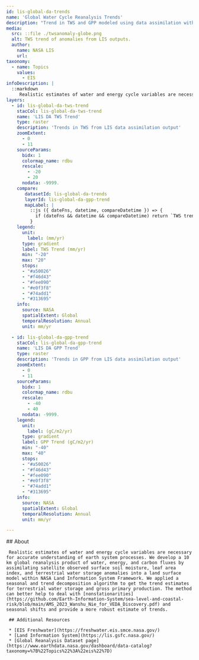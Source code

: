 ```yaml
---
id: lis-global-da-trends
name: 'Global Water Cycle Reanalysis Trends'
description: "Trend in TWS and GPP modeled using data assimilation within Land Information System framework"
media:
  src: ::file ./twsanomaly-globe.png
  alt: TWS trend of anomalies from LIS outputs.
  author:
    name: NASA LIS
    url:
taxonomy:
  - name: Topics
    values:
      - EIS
infoDescription: |
  ::markdown
     Realistic estimates of water and energy cycle variables are necessary for accurate understanding of earth system processes. We develop a 10 km global reanalysis product of water, energy, and carbon fluxes by assimilating satellite observed surface soil moisture, leaf area index, and terrestrial water storage anomalies into a land surface model within NASA Land Information System Framework. We applied a seasonal and trend decomposition algorithm to get the trend estimates for terrestrial water storage and gross primary production. The method can better help to deal with [nonstationarities](https://github.com/Earth-Information-System/sea-level-and-coastal-risk/blob/main/AMS_2023_Wanshu_Nie_for_VEDA_Discovery.pdf) and seasonal shifts and provide a more robust estimate of trends.
layers:
  - id: lis-global-da-tws-trend
    stacCol: lis-global-da-tws-trend
    name: 'LIS DA TWS Trend'
    type: raster
    description: 'Trends in TWS from LIS data assimilation output'
    zoomExtent:
      - 0
      - 11
    sourceParams:
      bidx: 1
      colormap_name: rdbu
      rescale:
        - -20
        - 20
      nodata: -9999.
    compare:
       datasetId: lis-global-da-trends
       layerId: lis-global-da-gpp-trend  
       mapLabel: |
         ::js ({ dateFns, datetime, compareDatetime }) => {
           if (dateFns && datetime && compareDatetime) return `TWS trend (2003-2021) VS GPP trend (2003-2021)`;
         }
    legend:
      unit:
        label: (mm/yr)
      type: gradient
      label: TWS Trend (mm/yr)
      min: "-20"
      max: "20"
      stops:
      - "#a50026"
      - "#f46d43"
      - "#fee090"
      - "#e0f3f8"
      - "#74add1"
      - "#313695"
    info:
      source: NASA
      spatialExtent: Global
      temporalResolution: Annual 
      unit: mm/yr

  - id: lis-global-da-gpp-trend
    stacCol: lis-global-da-gpp-trend
    name: 'LIS DA GPP Trend'
    type: raster
    description: 'Trends in GPP from LIS data assimilation output'
    zoomExtent:
      - 0
      - 11
    sourceParams:
      bidx: 1
      colormap_name: rdbu
      rescale:
        - -40
        - 40
      nodata: -9999.
    legend:
      unit:
        label: (gC/m2/yr)
      type: gradient
      label: GPP Trend (gC/m2/yr)
      min: "-40"
      max: "40"
      stops:
      - "#a50026"
      - "#f46d43"
      - "#fee090"
      - "#e0f3f8"
      - "#74add1"
      - "#313695"
    info:
      source: NASA
      spatialExtent: Global
      temporalResolution: Annual 
      unit: mm/yr

---
```


<Block>
   <Prose>
     ## About

     Realistic estimates of water and energy cycle variables are necessary for accurate understanding of earth system processes. We develop a 10 km global reanalysis product of water, energy, and carbon fluxes by assimilating satellite observed surface soil moisture, leaf area index, and terrestrial water storage anomalies into a land surface model within NASA Land Information System Framework. We applied a seasonal and trend decomposition algorithm to get the trend estimates for terrestrial water storage and gross primary production. The method can better help to deal with [nonstationarities](https://github.com/Earth-Information-System/sea-level-and-coastal-risk/blob/main/AMS_2023_Wanshu_Nie_for_VEDA_Discovery.pdf) and seasonal shifts and provide a more robust estimate of trends.

     ## Additional Resources

     * [EIS Freshwater](https://freshwater.eis.smce.nasa.gov/)
     * [Land Information System](https://lis.gsfc.nasa.gov/)
     * [Global Reanalysis Dataset page](https://www.earthdata.nasa.gov/dashboard/data-catalog?taxonomy=%7B%22Topics%22%3A%22eis%22%7D)
   </Prose>
 </Block>

